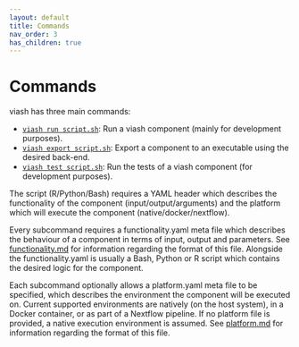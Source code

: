 ```yaml
---
layout: default
title: Commands
nav_order: 3
has_children: true
---
```


# Commands

viash has three main commands:

* [`viash run script.sh`](#viash-run): Run a viash component (mainly for development purposes).
* [`viash export script.sh`](#viash-export): Export a component to an executable using the desired back-end.
* [`viash test script.sh`](#viash-test): Run the tests of a viash component (for development purposes).

The script (R/Python/Bash) requires a YAML header which describes the functionality 
of the component (input/output/arguments) and the platform which will execute the 
component (native/docker/nextflow). 

Every subcommand requires a functionality.yaml meta file which describes the
behaviour of a component in terms of input, output and parameters. See 
[functionality.md](functionality.md) for information regarding the format of 
this file. Alongside the functionality.yaml is usually a Bash, Python or R 
script which contains the desired logic for the component. 

Each subcommand optionally allows a platform.yaml meta file to be specified,
which describes the environment the component will be executed on. Current 
supported environments are natively (on the host system), in a Docker container,
or as part of a Nextflow pipeline. If no platform file is provided, a native 
execution environment is assumed. See [platform.md](platform.md) for information
regarding the format of this file.

